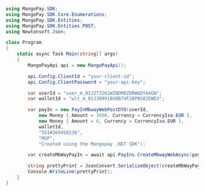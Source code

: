 ```csharp .NET 
using MangoPay.SDK;
using MangoPay.SDK.Core.Enumerations;
using MangoPay.SDK.Entities;
using MangoPay.SDK.Entities.POST;
using Newtonsoft.Json;

class Program
{
    static async Task Main(string[] args)
    {
        MangoPayApi api = new MangoPayApi();

        api.Config.ClientId = "your-client-id";
        api.Config.ClientPassword = "your-api-key";

        var userId = "user_m_01J2TZ261WZNDM0ZDRWGDYA4GN";
        var walletId = "wlt_m_01J30991BXBB7VF28PBS82EWD3";

        var payIn = new PayInMbwayWebPostDTO(userId,
            new Money { Amount = 3000, Currency = CurrencyIso.EUR },
            new Money { Amount = 0, Currency = CurrencyIso.EUR },
            walletId, 
            "351#269458236",
            "MGP", 
            "Created using the Mangopay .NET SDK");

        var createMbWayPayIn = await api.PayIns.CreateMbwayWebAsync(payIn);

        string prettyPrint = JsonConvert.SerializeObject(createMbWayPayIn, Formatting.Indented);
        Console.WriteLine(prettyPrint);
    }
}
```